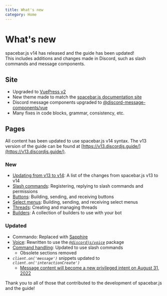 ```yaml
---
title: What's new
category: Home
---
```


# What's new

<DiscordMessages rounded>
	<DiscordMessage
		interaction={{
			author: {
				avatar:
					'https://cdn.discordapp.com/guilds/222078108977594368/users/81440962496172032/avatars/c059c5d04d717ea05790f7a6447e4843.webp?size=160',
				username: 'Crawl',
			},
			command: 'upgrade',
		}}
		author={{
			avatar: 'https://cdn.discordapp.com/avatars/474807795183648809/7f239a0776ff928b2182906a2b3743c9.webp?size=160',
			bot: true,
			username: 'Guide Bot',
			time: 'Today at 21:00',
		}}
	>
		spacebar.js v14 has released and the guide has been updated!
		<br />
		This includes additions and changes made in Discord, such as slash commands and message components.
	</DiscordMessage>
</DiscordMessages>

## Site

- Upgraded to [VuePress v2](https://v2.vuepress.vuejs.org/)
- New theme made to match the [spacebar.js documentation site](https://spacebar.js.org/)
- Discord message components upgraded to [@discord-message-components/vue](https://github.com/Danktuary/discord-message-components/blob/main/packages/vue/README.md)
- Many fixes in code blocks, grammar, consistency, etc.

## Pages

All content has been updated to use spacebar.js v14 syntax. The v13 version of the guide can be found at [https://v13.discordjs.guide/](https://v13.discordjs.guide/).

### New

- [Updating from v13 to v14](/additional-info/changes-in-v14.md): A list of the changes from spacebar.js v13 to v14
- [Slash commands](/interactions/slash-commands.md): Registering, replying to slash commands and permissions
- [Buttons](/interactions/buttons.md): Building, sending, and receiving buttons
- [Select menus](/interactions/select-menus.md): Building, sending, and receiving select menus
- [Threads](/popular-topics/threads.md): Creating and managing threads
- [Builders](/popular-topics/builders.md): A collection of builders to use with your bot

### Updated

- Commando: Replaced with [Sapphire](https://sapphirejs.dev/docs/Guide/getting-started/getting-started-with-sapphire)
- [Voice](/voice/): Rewritten to use the [_`@discordjs/voice`_](https://github.com/spacebarjs/spacebar.js/tree/main/packages/voice) package
- [Command handling](/creating-your-bot/command-handling.md/): Updated to use slash commands
  - Obsolete sections removed
- _`client.on('message')`_ snippets updated to _`client.on('interactionCreate')`_
  - [Message content will become a new privileged intent on August 31, 2022](https://support-dev.discord.com/hc/en-us/articles/4404772028055)

<DiscordMessages rounded>
	<DiscordMessage
		author={{
			avatar: 'https://cdn.discordapp.com/avatars/474807795183648809/7f239a0776ff928b2182906a2b3743c9.webp?size=160',
			bot: true,
			username: 'Guide Bot',
			time: 'Today at 21:00',
		}}
	>
		Thank you to all of those that contributed to the development of spacebar.js and the guide!
	</DiscordMessage>
</DiscordMessages>
